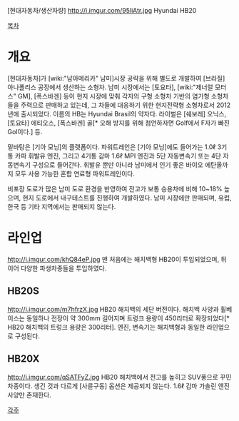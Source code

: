 [현대자동차/생산차량]
http://i.imgur.com/95liAtr.jpg
Hyundai HB20

[[목차]]
= 개요 =
[현대자동차]가 [wiki:"남아메리카" 남미]시장 공략을 위해 별도로 개발하여 [브라질] 아나폴리스 공장에서 생산하는 소형차. 남미 시장에서는 [토요타], [wiki:"제너럴 모터스" GM], [폭스바겐] 등이 현지 시장에 맞춰 각자의 구형 소형차 기반의 염가형 소형차들을 주력으로 판매하고 있는데, 그 차들에 대응하기 위한 현지전략형 소형차로서 2012년에 출시되었다. 이름의 HB는 Hyundai Brasil의 약자다. 라이벌은 [쉐보레] 오닉스, [토요타] 에티오스, [폭스바겐] 골[* 오해 방지를 위해 첨언하자면 Golf에서 F자가 빠진 Gol이다.] 등.

밑바탕은 [기아 모닝]의 플랫폼이다. 파워트레인은 [기아 모닝]에도 들어가는 1.0ℓ 3기통 카파 휘발유 엔진, 그리고 4기통 감마 1.6ℓ MPI 엔진과 5단 자동변속기 또는 4단 자동변속기 구성으로 들어간다. 휘발유 뿐만 아니라 남미에서 인기 좋은 바이오 에탄올까지 모두 사용 가능한 혼합 연료형 파워트레인이다.

비포장 도로가 많은 남미 도로 환경을 반영하여 전고가 보통 승용차에 비해 10~18% 높으며, 현지 도로에서 내구테스트를 진행하여 개발하였다. 남미 시장에만 판매되며, 유럽, 한국 등 기타 지역에서는 판매되지 않는다.

= 라인업 =
http://i.imgur.com/khQ84eP.jpg
맨 처음에는 해치백형 HB20이 투입되었으며, 뒤이어 다양한 파생차종들을 투입하였다.
== HB20S ==
http://i.imgur.com/m7hfrzX.jpg
HB20 해치백의 세단 버전이다. 해치백 사양과 휠베이스는 동일하나 전장이 약 300mm 길어지며 트렁크 용량이 450리터로 확장되었다[* HB20 해치백의 트렁크 용량은 300리터]. 엔진, 변속기는 해치백형과 동일한 라인업으로 구성된다.
== HB20X ==
http://i.imgur.com/qSATFyZ.jpg
HB20 해치백에서 전고를 높히고 SUV풍으로 꾸민 차종이다. 생긴 것과 다르게 [사륜구동] 옵션은 제공되지 않는다. 1.6ℓ 감마 가솔린 엔진 사양만 존재한다.

[[각주]]
